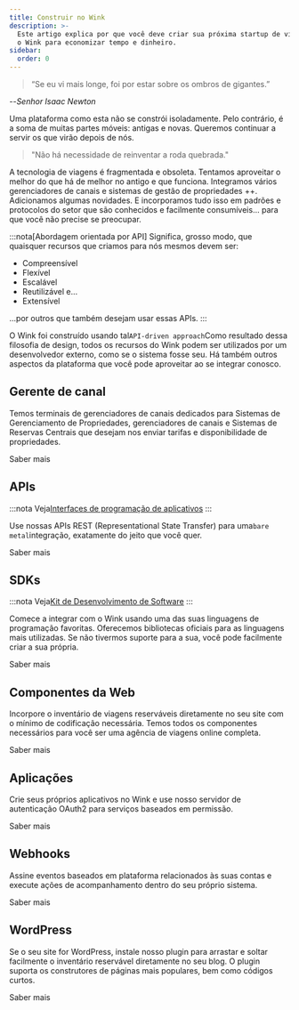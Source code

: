 ```yaml
---
title: Construir no Wink
description: >-
  Este artigo explica por que você deve criar sua próxima startup de viagens com
  o Wink para economizar tempo e dinheiro.
sidebar:
  order: 0
---
```


> “Se eu vi mais longe, foi por estar sobre os ombros de gigantes.”

\--*Senhor Isaac Newton*

Uma plataforma como esta não se constrói isoladamente. Pelo contrário, é a soma de muitas partes móveis: antigas e novas. Queremos continuar a servir os que virão depois de nós.

> "Não há necessidade de reinventar a roda quebrada."

A tecnologia de viagens é fragmentada e obsoleta. Tentamos aproveitar o melhor do que há de melhor no antigo e que funciona. Integramos vários gerenciadores de canais e sistemas de gestão de propriedades ++. Adicionamos algumas novidades. E incorporamos tudo isso em padrões e protocolos do setor que são conhecidos e facilmente consumíveis... para que você não precise se preocupar.

:::nota\[Abordagem orientada por API]
Significa, grosso modo, que quaisquer recursos que criamos para nós mesmos devem ser:

* Compreensível
* Flexível
* Escalável
* Reutilizável e...
* Extensível

...por outros que também desejam usar essas APIs.
:::

O Wink foi construído usando tal`API-driven approach`Como resultado dessa filosofia de design, todos os recursos do Wink podem ser utilizados por um desenvolvedor externo, como se o sistema fosse seu. Há também outros aspectos da plataforma que você pode aproveitar ao se integrar conosco.

## Gerente de canal

Temos terminais de gerenciadores de canais dedicados para Sistemas de Gerenciamento de Propriedades, gerenciadores de canais e Sistemas de Reservas Centrais que desejam nos enviar tarifas e disponibilidade de propriedades.

<LinkButton href="/developers/apis/#channel-manager-api">
  Saber mais
</LinkButton>


## APIs

:::nota
Veja[Interfaces de programação de aplicativos](https://learning.postman.com/docs/getting-started/introduction/)
:::

Use nossas APIs REST (Representational State Transfer) para uma`bare metal`integração, exatamente do jeito que você quer.

<LinkButton href="/developers/apis">
  Saber mais
</LinkButton>


## SDKs

:::nota
Veja[Kit de Desenvolvimento de Software](https://en.wikipedia.org/wiki/Software_development_kit)
:::

Comece a integrar com o Wink usando uma das suas linguagens de programação favoritas. Oferecemos bibliotecas oficiais para as linguagens mais utilizadas. Se não tivermos suporte para a sua, você pode facilmente criar a sua própria.

<LinkButton href="/developers/sdks">
  Saber mais
</LinkButton>


## Componentes da Web

Incorpore o inventário de viagens reserváveis diretamente no seu site com o mínimo de codificação necessária. Temos todos os componentes necessários para você ser uma agência de viagens online completa.

<LinkButton href="/developers/web-components">
  Saber mais
</LinkButton>


## Aplicações

Crie seus próprios aplicativos no Wink e use nosso servidor de autenticação OAuth2 para serviços baseados em permissão.

<LinkButton href="/developers/applications">
  Saber mais
</LinkButton>


## Webhooks

Assine eventos baseados em plataforma relacionados às suas contas e execute ações de acompanhamento dentro do seu próprio sistema.

<LinkButton href="/developers/webhooks">
  Saber mais
</LinkButton>


## WordPress

Se o seu site for WordPress, instale nosso plugin para arrastar e soltar facilmente o inventário reservável diretamente no seu blog. O plugin suporta os construtores de páginas mais populares, bem como códigos curtos.

<LinkButton href="/developers/webhooks">
  Saber mais
</LinkButton>

